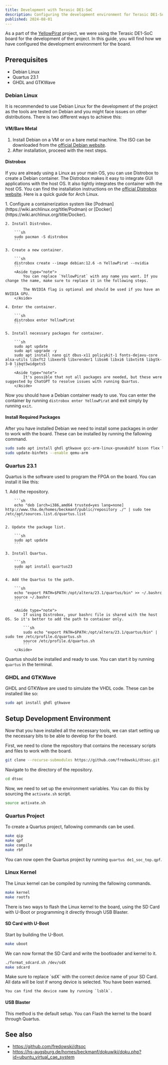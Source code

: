 ```yaml
---
title: Development with Terasic DE1-SoC
description: Configuring the development environment for Terasic DE1-SoC
published: 2024-08-01
---
```



As a part of the [YellowPirat](https://github.com/YellowPirat) project, we were using the Terasic DE1-SoC board for the development of the project. In this guide, you will find how we have configured the development environment for the board.

## Prerequisites

- Debian Linux
- Quartus 23.1
- GHDL and GTKWave

### Debian Linux

It is recommended to use Debian Linux for the development of the project as the tools are tested on Debian and you might face issues on other distributions. There is two different ways to achieve this:

#### VM/Bare Metal

1. Install Debian on a VM or on a bare metal machine. The ISO can be downloaded from the [official Debian website](https://www.debian.org/distrib/).
2. After installation, proceed with the next steps.

#### Distrobox

If you are already using a Linux as your main OS, you can use Distrobox to create a Debian container. The Distrobox makes it easy to integrate GUI applications with the host OS. It also tightly integrates the container with the host OS. You can find the installation instructions on the [official Distrobox website](https://distrobox.it/). Here is a quick guide for Arch Linux.

<Steps>
    1. Configure a containerization system like [Podman](https://wiki.archlinux.org/title/Podman) or [Docker](https://wiki.archlinux.org/title/Docker).

    2. Install Distrobox.

        ```sh
        sudo pacman -S distrobox
        ```

    3. Create a new container.

        ```sh
        distrobox create --image debian:12.6 -n YellowPirat --nvidia
        ```
        <Aside type="note">
            You can replace `YellowPirat` with any name you want. If you change the name, make sure to replace it in the following steps.

            The NVIDIA flag is optional and should be used if you have an NVIDIA GPU.
        </Aside>

    4. Enter the container.

        ```sh
        distrobox enter YellowPirat
        ```

    5. Install necessary packages for container.

        ```sh
        sudo apt update
        sudo apt upgrade -y
        sudo apt install nano git dbus-x11 policykit-1 fonts-dejavu-core alsa-utils libxft2 libxext6 libxrender1 libsm6 libxi6 libxtst6 libgtk-3-0 libqt5widgets5
        ```
        <Aside type="note">
            It's possible that not all packages are needed, but these were suggested by ChatGPT to resolve issues with running Quartus.
        </Aside>
</Steps>

Now you should have a Debian container ready to use. You can enter the container by running `distrobox enter YellowPirat` and exit simply by running `exit`.

#### Install Required Packages

After you have installed Debian we need to install some packages in order to work with the board. These can be installed by running the fallowing command.

```sh
sudo sudo apt install ghdl gtkwave gcc-arm-linux-gnueabihf bison flex libssl-dev bc linux-source-6.1 debootstrap binfmt-support qemu-user-static
sudo update-binfmts --enable qemu-arm
```

### Quartus 23.1

Quartus is the software used to program the FPGA on the board. You can install it like this:

<Steps>
    1. Add the repository.

        ```sh
        echo "deb [arch=i386,amd64 trusted=yes lang=none] http://www.tha.de/homes/beckmanf/public/repository ./" | sudo tee /etc/apt/sources.list.d/quartus.list
        ```

    2. Update the package list.

        ```sh
        sudo apt update
        ```

    3. Install Quartus.

        ```sh
        sudo apt install quartus23
        ```

    4. Add the Quartus to the path.

        ```sh
        echo "export PATH=$PATH:/opt/altera/23.1/quartus/bin" >> ~/.bashrc
        source ~/.bashrc
        ```

        <Aside type="note">
            If using Distrobox, your bashrc file is shared with the host OS. So it's better to add the path to container only.

            ```sh
            sudo echo "export PATH=$PATH:/opt/altera/23.1/quartus/bin" | sudo tee /etc/profile.d/quartus.sh
            source /etc/profile.d/quartus.sh
            ```
        </Aside>
</Steps>

Quartus should be installed and ready to use. You can start it by running `quartus` in the terminal.

### GHDL and GTKWave

GHDL and GTKWave are used to simulate the VHDL code. These can be installed like so:

```sh
sudo apt install ghdl gtkwave
```

## Setup Development Environment

Now that you have installed all the necessary tools, we can start setting up the necessary bits to be able to develop for the board.

First, we need to clone the repository that contains the necessary scripts and files to work with the board.

```sh
git clone --recurse-submodules https://github.com/fredowski/dtsoc.git
```

Navigate to the directory of the repository.

```sh
cd dtsoc
```

Now, we need to set up the environment variables. You can do this by sourcing the `activate.sh` script.

```sh
source activate.sh
```

### Quartus Project

To create a Quartus project, fallowing commands can be used.

```sh
make qip
make qpf
make compile
make rbf
```

You can now open the Quartus project by running `quartus de1_soc_top.qpf`.

### Linux Kernel

The Linux kernel can be compiled by running the fallowing commands.

```sh
make kernel
make rootfs
```

There is two ways to flash the Linux kernel to the board, using the SD Card with U-Boot or programming it directly through USB Blaster.

#### SD Card with U-Boot

Start by building the U-Boot.

```sh
make uboot
```

We can now format the SD Card and write the bootloader and kernel to it.

```sh
./format_sdcard.sh /dev/sdX
make sdcard
```

<Aside type="danger">
    Make sure to replace `sdX` with the correct device name of your SD Card. All data will be lost if wrong device is selected. You have been warned.

    You can find the device name by running `lsblk`.
</Aside>

#### USB Blaster

This method is the default setup. You can Flash the kernel to the board through Quartus.

## See also

- https://github.com/fredowski/dtsoc
- https://hs-augsburg.de/homes/beckmanf/dokuwiki/doku.php?id=ubuntu_virtual_cae_system
